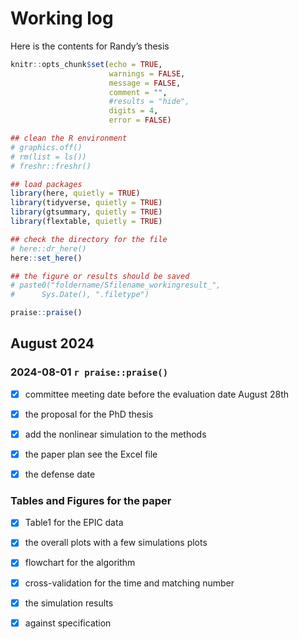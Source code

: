 # Working log {.unnumbered}

Here is the contents for Randy's thesis

```r
knitr::opts_chunk$set(echo = TRUE,
                      warnings = FALSE,
                      message = FALSE,
                      comment = "",
                      #results = "hide",
                      digits = 4,
                      error = FALSE)

## clean the R environment
# graphics.off()
# rm(list = ls())
# freshr::freshr()

## load packages
library(here, quietly = TRUE)
library(tidyverse, quietly = TRUE)
library(gtsummary, quietly = TRUE)
library(flextable, quietly = TRUE)

## check the directory for the file
# here::dr_here()
here::set_here()

## the figure or results should be saved 
# paste0("foldername/Sfilename_workingresult_", 
#      Sys.Date(), ".filetype")
```

```r
praise::praise()
```

## August 2024

### 2024-08-01 `r praise::praise()`

-   [x] committee meeting date before the evaluation date August 28th

-   [x] the proposal for the PhD thesis

-   [x] add the nonlinear simulation to the methods

-   [x] the paper plan see the Excel file

-   [x] the defense date

### Tables and Figures for the paper

- [x] Table1 for the EPIC data

- [x] the overall plots with a few simulations plots

- [x] flowchart for the algorithm

- [x] cross-validation for the time and matching number

- [x] the simulation results

- [x] against specification


